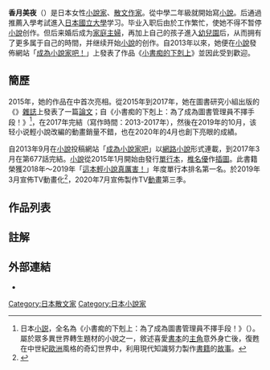 {{Infobox writer
| name = 香月美夜
| honorific_suffix = Miya Kazuki
| image = 
| imagesize = 
| caption = 
| pseudonym = 香月美夜
| birth_name = 
| birth_date = 
| birth_place = [[日本|日本]]
| nationality = {{JAP}}
| education = 
| alma_mater = [[日本國立大學|日本國立大學]]
| occupation = [[小說家|小說家]]
| period = 2013年至今
| genre = [[輕小說|輕小說]]
| subject = 
| movement =
| notableworks = {{Work|[[小書痴的下剋上|小書痴的下剋上]]}}
| spouse = 
| partner =
| children = 
| relatives =
| website = 
| signature = 
}}

'''香月美夜'''（{{bd||1月22日|}}）是日本女性[[小說家|小說家]]、[[散文作家|散文作家]]。從中學二年級就開始寫[[小說|小說]]。后通過推薦入學考試進入[[日本國立大學|日本國立大學]]学习。毕业入职后由於工作繁忙，使她不得不暂停[[小說|小說]]创作。但后来婚后成为[[家庭主婦|家庭主婦]]，再加上自己的孩子進入[[幼兒園|幼兒園]]后，从而拥有了更多属于自己的時間，并继续开始[[小說|小說]]的创作。自2013年以來，她便在[[小說|小說]]發佈網站「[[成為小說家吧|成為小說家吧！]]」上發表了作品《[[小書痴的下剋上|小書痴的下剋上]]》並因此受到歡迎。

== 簡歷 ==
2015年，她的作品在{{Lj|TOブックス}}中首次亮相。從2015年到2017年，她在圖書研究小組出版的《{{lang|ja|みんなの図書館}}》[[雜誌|雜誌]]上發表了一篇[[論文|論文]]；自《小書痴的下剋上：為了成為圖書管理員不擇手段！》<ref>日本[[小説|小説]]，全名為《小書痴的下剋上：為了成為圖書管理員不擇手段！》（{{lang|ja|本好きの下剋上〜司書になるためには手段を選んでられません〜}}）。屬於眾多異世界轉生題材的小說之一，敘述喜愛[[書本|書本]]的[[主角|主角]]意外身亡後，復甦在中世紀[[歐洲|歐洲]]風格的奇幻世界中，利用現代知識努力製作[[書籍|書籍]]的[[故事|故事]]。</ref>，在2017年完結（寫作時間：2013-2017年），然後在2019年的10月，该轻小说輕小說改編的動畫銷量不錯，也在2020年的4月也創下亮眼的成績。

自2013年9月在[[小說|小說]]投稿網站「[[成為小說家吧|成為小說家吧]]」以[[網路小說|網路小說]]形式連載，到2017年3月在第677話完結。[[小說|小說]]從2015年1月開始由{{link-ja|TOブックス}}發行[[單行本|單行本]]，[[椎名優|椎名優]]作[[插圖|插圖]]。此書籍榮獲2018年～2019年「[[這本輕小說真厲害！|這本輕小說真厲害！]]」年度單行本排名第一名。於2019年3月宣佈TV動畫化<ref name="animeanime2">{{cite web|title=「本好きの下剋上」TVアニメ化！井口裕香＆速水奨がキャストに|url=https://animeanime.jp/article/2019/03/08/43902.html|accessdate=2020-04-12|date=2019-03-08|publisher=アニメ!アニメ!|language=ja|archive-date=2019-03-30|archive-url=https://web.archive.org/web/20190330232534/https://animeanime.jp/article/2019/03/08/43902.html|dead-url=no}}</ref>，2020年7月宣佈製作TV[[動畫|動畫]]第三季。

==作品列表==
{{Work|==|[[小書痴的下剋上|小書痴的下剋上]]|TOブックス|平裝書|2018年7月||[[椎名優|椎名優]]}}

== 註解 ==
{{Reflist|30em}}

== 外部連結 ==
* {{Twitter|miyakazuki01|香月美夜}}

{{這本輕小說真厲害！作品部門第一名}}
{{normdaten}}
{{DEFAULTSORT:kazuki miya}}
[[Category:日本散文家|Category:日本散文家]]
[[Category:日本小說家|Category:日本小說家]]